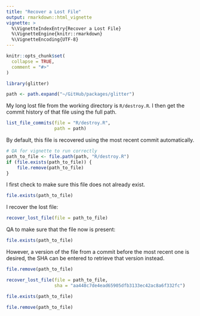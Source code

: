 ```yaml
---
title: "Recover a Lost File"
output: rmarkdown::html_vignette
vignette: >
  %\VignetteIndexEntry{Recover a Lost File}
  %\VignetteEngine{knitr::rmarkdown}
  %\VignetteEncoding{UTF-8}
---
```


```r
knitr::opts_chunk$set(
  collapse = TRUE,
  comment = "#>"
)
```

```r
library(glitter)
```

```r
path <- path.expand("~/GitHub/packages/glitter")
```


My long lost file from the working directory is `R/destroy.R`. I then get the commit history of that file using the full path. 

```r
list_file_commits(file = "R/destroy.R",
                  path = path)
```

By default, this file is recovered using the most recent commit automatically.

```r
# QA for vignette to run correctly 
path_to_file <- file.path(path, "R/destroy.R")
if (file.exists(path_to_file)) {
    file.remove(path_to_file)
} 
```

I first check to make sure this file does not already exist. 

```r
file.exists(path_to_file)
```

I recover the lost file:  

```r
recover_lost_file(file = path_to_file)
```

QA to make sure that the file now is present:  

```r
file.exists(path_to_file)
```

However, a version of the file from a commit before the most recent one is desired, the SHA can be entered to retrieve that version instead. 

```r
file.remove(path_to_file)
```

```r
recover_lost_file(file = path_to_file, 
                  sha = "aa448c7de4ead65905dfb3133ec42ac8a6f332fc")
```


```r
file.exists(path_to_file)
```

```r
file.remove(path_to_file)
```

